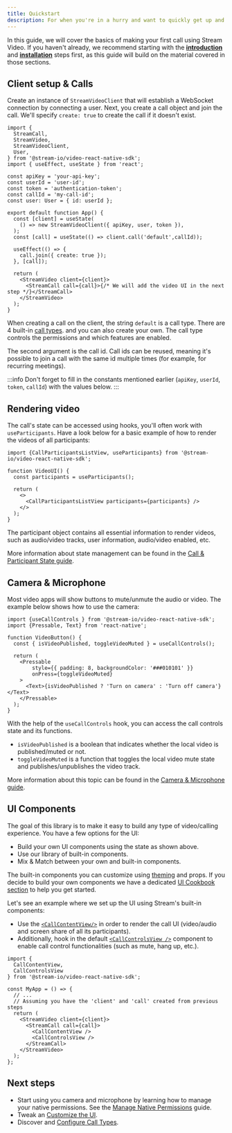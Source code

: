 ```yaml
---
title: Quickstart
description: For when you're in a hurry and want to quickly get up and running
---
```


In this guide, we will cover the basics of making your first call using Stream Video.
If you haven't already, we recommend starting with the __[introduction](../../)__ and __[installation](../installation)__ steps first, as this guide will build on the material covered in those sections.

## Client setup & Calls

Create an instance of `StreamVideoClient` that will establish a WebSocket connection by connecting a user. Next, you create a call object and join the call. We'll specify `create: true` to create the call if it doesn't exist.

```tsx
import {
  StreamCall,
  StreamVideo,
  StreamVideoClient,
  User,
} from '@stream-io/video-react-native-sdk';
import { useEffect, useState } from 'react';

const apiKey = 'your-api-key';
const userId = 'user-id';
const token = 'authentication-token';
const callId = 'my-call-id';
const user: User = { id: userId };

export default function App() {
  const [client] = useState(
    () => new StreamVideoClient({ apiKey, user, token }),
  );
  const [call] = useState(() => client.call('default',callId));

  useEffect(() => {
    call.join({ create: true });
  }, [call]);

  return (
    <StreamVideo client={client}>
      <StreamCall call={call}>{/* We will add the video UI in the next step */}</StreamCall>
    </StreamVideo>
  );
}
```

When creating a call on the client, the string `default` is a call type. There are 4 built-in [call types](../../core/configuring-call-types/). and you can also create your own.
The call type controls the permissions and which features are enabled.

The second argument is the call id. Call ids can be reused, meaning it's possible to join a call with the same id multiple times (for example, for recurring meetings).

:::info
Don't forget to fill in the constants mentioned earlier (`apiKey`, `userId`, `token`, `callId`) with the values below.
:::
<TokenSnippet sampleApp="meeting" />

## Rendering video

The call's state can be accessed using hooks, you'll often work with `useParticipants`. Have a look below for a basic example of how to render the videos of all participants:

```tsx
import {CallParticipantsListView, useParticipants} from '@stream-io/video-react-native-sdk';

function VideoUI() {
  const participants = useParticipants();

  return (
    <>
      <CallParticipantsListView participants={participants} />
    </>
  );
}
```

The participant object contains all essential information to render videos, such as audio/video tracks, user information, audio/video enabled, etc.

More information about state management can be found in the [Call & Participant State guide](../../core/call-and-participant-state).

## Camera & Microphone

Most video apps will show buttons to mute/unmute the audio or video. The example below shows how to use the camera:

```tsx
import {useCallControls } from '@stream-io/video-react-native-sdk';
import {Pressable, Text} from 'react-native';

function VideoButton() {
  const { isVideoPublished, toggleVideoMuted } = useCallControls();

  return (
    <Pressable
        style={{ padding: 8, backgroundColor: '###010101' }}
        onPress={toggleVideoMuted}
    >
      <Text>{isVideoPublished ? 'Turn on camera' : 'Turn off camera'}</Text>
    </Pressable>
  );
}
```
With the help of the `useCallControls` hook, you can access the call controls state and its functions.
- `isVideoPublished` is a boolean that indicates whether the local video is published/muted or not.
- `toggleVideoMuted` is a function that toggles the local video mute state and publishes/unpublishes the video track.

More information about this topic can be found in the [Camera & Microphone guide](../../guides/camera-and-microphone).

## UI Components

The goal of this library is to make it easy to build any type of video/calling experience. You have a few options for the UI:

- Build your own UI components using the state as shown above.
- Use our library of built-in components.
- Mix & Match between your own and built-in components.

The built-in components you can customize using [theming](../../ui-components/video-theme) and props.
If you decide to build your own components we have a dedicated [UI Cookbook section](../../ui-cookbook/overview) to help you get started.

Let's see an example where we set up the UI using Stream's built-in components:

- Use the [`<CallContentView/>`](../../ui-components/call/call-content-view/) in order to render the call UI (video/audio and screen share of all its participants).
- Additionally, hook in the default [`<CallControlsView />`](../../ui-components/call/call-controls-view/) component to enable call control functionalities (such as mute, hang up, etc.).

```tsx
import {
  CallContentView,
  CallControlsView
} from '@stream-io/video-react-native-sdk';

const MyApp = () => {
  // ...
  // Assuming you have the 'client' and 'call' created from previous steps
  return (
    <StreamVideo client={client}>
      <StreamCall call={call}>
        <CallContentView />
        <CallControlsView />
      </StreamCall>
    </StreamVideo>
  );
};
```

## Next steps
- Start using you camera and microphone by learning how to manage your native permissions. See the [Manage Native Permissions](../../advanced/native-permissions) guide.
- Tweak an [Customize the UI](../../ui-cookbook/overview).
- Discover and [Configure Call Types](../../core/configuring-call-types).


